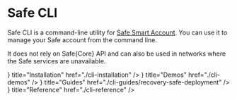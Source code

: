 
# Safe CLI

Safe CLI is a command-line utility for [Safe Smart Account](./smart-account-overview.md). You can use it to manage your Safe account from the command line.

It does not rely on Safe\{Core\} API and can also be used in networks where the Safe services are unavailable.

<Cards>
  <Card
    icon={<Installation />}
    title="Installation"
    href="./cli-installation"
  />
  <Card icon={<Demo />} title="Demos" href="./cli-demos" />
  <Card
    icon={<Guides />}
    title="Guides"
    href="./cli-guides/recovery-safe-deployment"
  />
  <Card icon={<Reference />} title="Reference" href="./cli-reference" />
</Cards>
